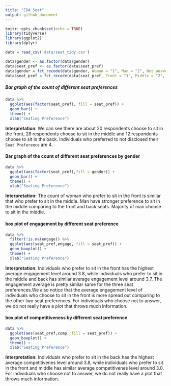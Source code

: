 ```yaml
---
title: "EDA_Seat"
output: github_document
---
```


```r
knitr::opts_chunk$set(echo = TRUE)
library(tidyverse)
library(ggplot2)
library(dplyr)
```

```r
data = read_csv('data/seat_tidy.csv')

data$gender <- as.factor(data$gender)
data$seat_pref <- as.factor(data$seat_pref)
data$gender = fct_recode(data$gender, Woman = "1", Man = "2", Not_answer = "4")
data$seat_pref = fct_recode(data$seat_pref, Front = "1", Middle = "2", Back = "3", Not_answer = "4")

```

##### Bar graph of the count of different seat preferences
```r
data %>%
  ggplot(aes(factor(seat_pref), fill = seat_pref)) +
  geom_bar() +
  theme() +
  xlab("Seating Preference")
```

**Interpretation**: We can see there are about 20 respondents choose to sit in the front, 28 respondents choose to sit in the middle and 12 respondents choose to sit in the back. Individuals who preferred to not disclosed their `Seat Preference` are 4.

#### Bar graph of the count of different seat preferences by gender
```r
data %>%
  ggplot(aes(factor(seat_pref),fill = gender)) +
  geom_bar() +
  theme() +
  xlab("Seating Preference")
```

**Interpretation:** The count of woman who prefer to sit in the front is similar that who prefer to sit in the middle. Man have stronger preference to sit in the middle comparing to the front and back seats. Majority of man choose to sit in the middle.

#### box plot of engagement by different seat preference  
```r
data %>%
  filter(!is.na(engage)) %>%
  ggplot(aes(seat_pref,engage, fill = seat_pref)) +
  geom_boxplot() +
  theme() +
  xlab("Seating Preference")
```

**Interpretation:** Individuals who prefer to sit in the front has the highest average engagement level around 3.8, while individuals who prefer to sit in the middle and back has similar average engagement level around 3.7. The engagement average is pretty similar same for the three seat preferences.We also notice that the average engagement level of individuals who choose to sit in the front is more spread out comparing to the other two seat preferences. For individuals who choose not to answer, we do not really have a plot that throws much information.

#### box plot of competitiveness by different seat preference 
```r
data %>%
  ggplot(aes(seat_pref,comp, fill = seat_pref)) +
  geom_boxplot() +
  theme() +
  xlab("Seating Preference")
```

**Interpretation:** Individuals who prefer to sit in the back has the highest average competitivenes level around 3.8, while individuals who prefer to sit in the front and middle has similar average competitivenes level around 3.0. For individuals who choose not to answer, we do not really have a plot that throws much information.



